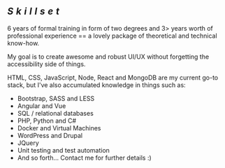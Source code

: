 <h2 style="letter-spacing: .3em; font-style: oblique;">Skillset</h2>
<p>
    6 years of formal training in form of two degrees and 3> years worth of professional experience == a lovely package of theoretical and technical know-how.
</p>
<p>
    My goal is to create awesome and robust UI/UX without forgetting the accessibility side of things.
</p>
<p>
    HTML, CSS, JavaScript, Node, React and MongoDB are my current go-to stack, but I've also accumulated knowledge in things such as:
</p>
<ul>
    <li>Bootstrap, SASS and LESS</li>
    <li>Angular and Vue</li>
    <li>SQL / relational databases</li>
    <li>PHP, Python and C#</li>
    <li>Docker and Virtual Machines</li>
    <li>WordPress and Drupal</li>
    <li>JQuery</li>
    <li>Unit testing and test automation</li>
    <li>And so forth... Contact me for further details :)</li>
</ul>
